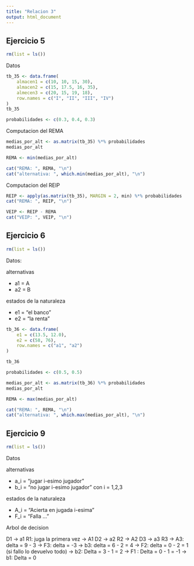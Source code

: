 ```yaml
---
title: "Relacion 3"
output: html_document
---
```


## Ejercicio 5
```r
rm(list = ls())

```

Datos
```r
tb_35 <- data.frame(
    almacen1 = c(10, 10, 15, 30),
    almacen2 = c(15, 17.5, 16, 35),
    almecen3 = c(20, 15, 19, 18),
    row.names = c("I", "II", "III", "IV")
)
tb_35

probabilidades <- c(0.3, 0.4, 0.3)
```
Computacion del REMA
```r
medias_por_alt <- as.matrix(tb_35) %*% probabilidades
medias_por_alt

REMA <- min(medias_por_alt)

cat("REMA: ", REMA, "\n")
cat("alternativa: ", which.min(medias_por_alt), "\n")
```

Computacion del REIP
```r
REIP <- apply(as.matrix(tb_35), MARGIN = 2, min) %*% probabilidades
cat("REMA: ", REIP, "\n")

VEIP <- REIP - REMA
cat("VEIP: ", VEIP, "\n")
```

## Ejercicio 6
```r
rm(list = ls())
```

Datos:

alternativas

- a1 = A
- a2 = B

estados de la naturaleza

- e1 = "el banco"
- e2 = "la renta"

```r

tb_36 <- data.frame(
    e1 = c(13.5, 12.0),
    e2 = c(58, 76),
    row.names = c("a1", "a2")
)

tb_36

probabilidades <- c(0.5, 0.5)
```


```r
medias_por_alt <- as.matrix(tb_36) %*% probabilidades
medias_por_alt

REMA <- max(medias_por_alt)

cat("REMA: ", REMA, "\n")
cat("alternativa: ", which.max(medias_por_alt), "\n")
```

## Ejercicio 9
```r
rm(list = ls())

```

Datos 

alternativas

- a_i = "jugar i-esimo jugador"
- b_i = "no jugar i-esimo jugador"
con i = 1,2,3

estados de la naturaleza 

- A_i = "Acierta en jugada i-esima"
- F_i = "Falla ..."


Arbol de decision

D1
    -> a1
        R1: juga la primera vez
            -> A1
                D2
                    -> a2
                        R2
                            -> A2
                                D3
                                    -> a3
                                        R3
                                            -> A3: delta = 9 - 3
                                            -> F3: delta = -3
                                    -> b3: delta = 6 - 2 = 4
                            -> F2: delta = 0 - 2 = 1 (si fallo lo devuelvo todo)
                    -> b2: Delta = 3 - 1 = 2
            -> F1 : Delta = 0 - 1 = -1
    -> b1: Delta = 0
```r

```


